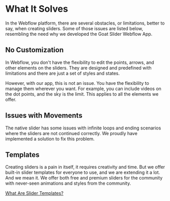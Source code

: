 # What It Solves

In the Webflow platform, there are several obstacles, or limitations, better to say, when creating sliders. Some of those issues are listed below, resembling the need why we developed the Goat Slider Webflow App.

## No Customization

In Webflow, you don't have the flexibility to edit the points, arrows, and other elements on the sliders. They are designed and predefined with limitations and there are just a set of styles and states. 

However, with our app, this is not an issue. You have the flexibility to manage them wherever you want. For example, you can include videos on the dot points, and the sky is the limit. This applies to all the elements we offer.

## Issues with Movements

The native slider has some issues with infinite loops and ending scenarios where the sliders are not continued correctly. We proudly have implemented a solution to fix this problem.

## Templates

Creating sliders is a pain in itself, it requires creativity and time. But we offer built-in slider templates for everyone to use, and we are extending it a lot. And we mean it. We offer both free and premium sliders for the community with never-seen animations and styles from the community.

[What Are Slider Templates?](https://docs.goatslider.com/templates)
